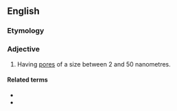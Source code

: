 ==English==

===Etymology===
{{prefix|en|meso|porous}}

===Adjective===
{{wikipedia|mesoporous material}}
{{en-adj|-}}

# {{lb|en|of a material}} Having [[pore]]s of a size between 2 and 50 nanometres.

====Related terms====
* {{l|en|microporous}}
* {{l|en|macroporous}}